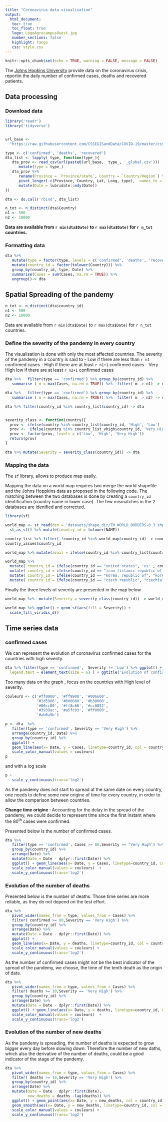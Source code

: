 ```yaml
---
title: "Coronavirus data visualisation"
output: 
  html_document:
   toc: true
   toc_float: true
   logo: LogoAgrocampusOuest.jpg
   number_sections: false
   highlight: tango
   css: style.css
---
```



```r
knitr::opts_chunk$set(echo = TRUE, warning = FALSE, message = FALSE)
```

The [Johns Hopkins University](https://coronavirus.jhu.edu/) provide data on the coronavirus crisis, reportin the daily number of confirmed cases,  deaths and recovered patients.



## Data processing 


### Download data 

```r
library('readr')
library('tidyverse')


url_base <- 
  "https://raw.githubusercontent.com/CSSEGISandData/COVID-19/master/csse_covid_19_data/csse_covid_19_time_series/time_series_covid19_"

type <- c('confirmed', 'deaths', 'recovered')
dta_list <- lapply( type, function(type_){
   dta_prov <- read_csv(url(paste0(url_base,  type_, '_global.csv')))  %>% 
      mutate(type = type_) 
   dta_prov %>% 
      rename(Province = `Province/State`, Country = `Country/Region`) %>% 
      pivot_longer(-c(Province, Country, Lat, Long, type),  names_to = 'Date', values_to = 'Cases')  %>% 
      mutate(Date = lubridate::mdy(Date))
})

dta <- do.call('rbind', dta_list)
```

```r
n_tot <- n_distinct(dta$Country)
n1 <- 500
n2 <- 10000
```

**Data are available from `r min(dta$Date)` to `r max(dta$Date)` for `r n_tot` countries.**


### Formatting data

```r


dta %>%  
   mutate(type = factor(type, levels = c('confirmed', 'deaths', 'recovered')))  %>% 
   mutate(country_id = factor(tolower(Country))) %>% 
   group_by(country_id, type, Date) %>% 
   summarise(Cases = sum(Cases, na.rm = TRUE)) %>% 
   ungroup()-> dta
```



## Spatial Spreading of the pandemy 

```r
n_tot <- n_distinct(dta$country_id)
n1 <- 500
n2 <- 10000
```

Data are available from `r min(dta$Date)` to `r max(dta$Date)` for `r n_tot` countries.

### Define the severity of the pandemy in every country

The visualisation is done with only the most affected countries. The severity of the pandemy in a country is said to 
- Low if there are less than `r n1`  confirmed cases
- High if there are at least  `r n1+1`  confirmed cases
- Very High low if there are at least `r n2+1`  confirmed cases



```r

dta %>%   filter(type == 'confirmed') %>% group_by(country_id) %>%
   summarise ( m = max(Cases, na.rm = TRUE)) %>%  filter( m  > n1) -> country_list

dta %>%   filter(type == 'confirmed') %>% group_by(country_id) %>%
   summarise ( m = max(Cases, na.rm = TRUE)) %>%  filter( m  > n2) -> country_list_vhigh

dta %>% filter(country_id %in% country_list$country_id) -> dta


severity_class <- function(country){
  prov <- ifelse(country %in% country_list$country_id, 'High', 'Low')
  prov <-  ifelse(country %in% country_list_vhigh$country_id, 'Very High', prov)
  prov <- factor(prov, levels = c('Low', 'High', 'Very High'))
  return(prov)
}

dta %>% mutate(Severity = severity_class(country_id)) -> dta
```




### Mapping the data

The `sf` library, allows to produce map easily. 

Mapping the  data on a world map requires two merge the world shapefile and the Johns Hoppkins data as proposed in the following code. The matching between the two databases  is done by creating a  `country_id` identification (country name in lower case). The few mismatches in the 2 databases are idenified and corrected. 


```r
library(sf)

world_map <- st_read(dsn = 'datasets/shape_dir/TM_WORLD_BORDERS-0.3.shp') %>% 
  st_as_sf() %>% mutate(country_id = tolower(NAME))

country_list %>% filter( !country_id %in% world_map$country_id) -> country_issues
country_issues$country_id

world_map %>% mutate(avail = ifelse(country_id %in% country_list$country_id, TRUE, FALSE)) -> world_map

world_map %>% 
  mutate( country_id = ifelse(country_id == "united states", 'us' , country_id))%>% 
  mutate( country_id = ifelse(country_id == "iran (islamic republic of)", 'iran' , country_id)) %>% 
  mutate( country_id = ifelse(country_id == "korea, republic of", "korea, south" , country_id)) %>% 
  mutate( country_id = ifelse(country_id == "czech republic", "czechia" , country_id)) -> world_map 
```


 Finally the three levels of severity are  presented in the map below

```r
world_map %>%  mutate(Severity = severity_class(country_id)) -> world_map

world_map %>% ggplot() + geom_sf(aes(fill = Severity)) + 
  scale_fill_viridis_d()  
```



## Time series data



### confirmed cases


We can represent the evolution of coronavirus confirmed cases for the countries with high severity. 

```r
dta %>% filter(type == 'confirmed',  Severity != 'Low') %>% ggplot() + geom_line(aes(x= Date, y = Cases, col = country_id)) + scale_y_continuous(trans='log2') + theme(legend.title = element_text( size = 10),
  legend.text = element_text(size = 6) ) + ggtitle('Evolution of confirmed cases in highly affected countries')
```


Too many data on the graph , focus on the countries with High level of severity.

```r
couleurs <- c('#ff0000', '#ff9900', '#006600', 
              '#2d5986', '#600080', '#b30000',
              '#00cc00', '#ff8c66', '#cc0052', 
              '#3939ac', '#a5fc03', '#ff0000',
              '#ab0a9b')
```


```r

p <- dta  %>% 
   filter(type == 'confirmed', Severity == 'Very High') %>% 
   arrange(country_id, Date) %>% 
   group_by(country_id) %>%  
   ggplot() + 
   geom_line(aes(x= Date, y = Cases, linetype=country_id, col = country_id))  + 
   scale_color_manual(values = couleurs) 
p
```



and with a log scale 

```r
p +  
   scale_y_continuous(trans='log2')
```


As the pandemy does not start to spread at the same date on every country, one needs to define some new origine of time for every country, in order to allow the comparison between countries.


**Change time origine** :  Accounting for the delay in the spread of the pandemy, we could decide to represent time since the first instant where the 80$^\mbox{th}$ cases were confirmed.



Presented below is the number of confirmed cases. 

```r
dta %>% 
   filter(type == 'confirmed', Cases >= 80,Severity == 'Very High') %>% 
   group_by(country_id) %>% 
   arrange(Date) %>% 
   mutate(Date = Date - dplyr::first(Date)) %>% 
   ggplot() + geom_line(aes(x= Date, y = Cases, linetype=country_id, col = country_id, ))  +
   scale_color_manual(values = couleurs)  + 
   scale_y_continuous(trans='log2') 
```

### Evolution of the number of deaths



Presented below is the number of deaths. Those time series are more reliable, as they do not depend on the test effort.

```r
dta %>% 
   pivot_wider(names_from = type, values_from = Cases) %>% 
   filter( confirmed >= 80,Severity == 'Very High') %>% 
   group_by(country_id) %>% 
   arrange(Date) %>% 
   mutate(Date = Date - dplyr::first(Date)) %>% 
   ggplot() + 
   geom_line(aes(x= Date, y = deaths, linetype=country_id, col = country_id)) +
   scale_color_manual(values = couleurs) +
   scale_y_continuous(trans='log2')
```


As the number of confirmed cases might not be the best indicator of the spread of the pandemy, we choose,  the time of the tenth  death as the origin of date.


```r
dta %>% 
   pivot_wider(names_from = type, values_from = Cases) %>% 
   filter( deaths >= 10,Severity == 'Very High') %>% 
   group_by(country_id) %>% 
   arrange(Date) %>% 
   mutate(Date = Date - dplyr::first(Date)) %>% 
   ggplot() + geom_line(aes(x= Date, y = deaths, linetype=country_id, col = country_id))  +
   scale_color_manual(values = couleurs)  +
   scale_y_continuous(trans='log2') 
```

### Evolution of the number of new deaths

As the pandemy is spreading, the number of deaths is expected to grow bigger every day before slowing down. Therefore the number of new daths, which also the derivative of the number of deaths,  could be a good indicator of the stage of the pandemy.


```r
dta %>% 
   pivot_wider(names_from = type, values_from = Cases) %>% 
   filter( deaths >= 10,Severity == 'Very High') %>% 
   group_by(country_id) %>% 
   arrange(Date) %>% 
   mutate(Date = Date - dplyr::first(Date),
          new_deaths = deaths -lag(deaths)) %>% 
   ggplot() + geom_point(aes(x= Date, y = new_deaths, col = country_id), alpha = 0.3)  +
   geom_smooth(aes(x= Date, y = new_deaths, linetype=country_id, col = country_id), se = FALSE)  +
   scale_color_manual(values = couleurs) +
   scale_y_continuous(trans='log2') 
```





